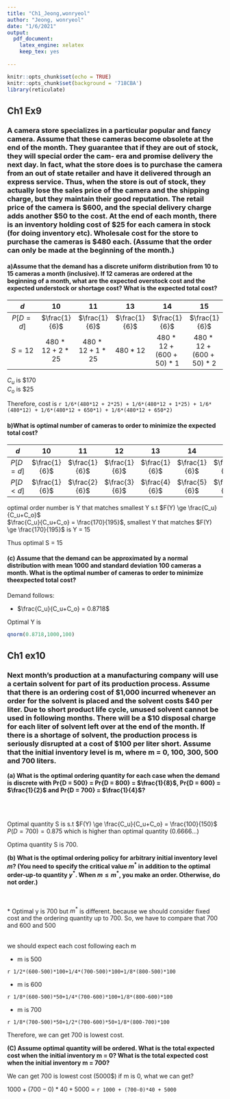 ```yaml
---
title: "Ch1_Jeong,wonryeol"
author: "Jeong, wonryeol"
date: "1/6/2021"
output:
  pdf_document:
    latex_engine: xelatex
    keep_tex: yes
  
---
```


```r
knitr::opts_chunk$set(echo = TRUE)
knitr::opts_chunk$set(background = '718CBA')
library(reticulate)

```



## Ch1 Ex9

### A camera store specializes in a particular popular and fancy camera. Assume that these cameras become obsolete at the end of the month. They guarantee that if they are out of stock, they will special order the cam- era and promise delivery the next day. In fact, what the store does is to purchase the camera from an out of state retailer and have it delivered through an express service. Thus, when the store is out of stock, they actually lose the sales price of the camera and the shipping charge, but they maintain their good reputation. The retail price of the camera is $600, and the special delivery charge adds another $50 to the cost. At the end of each month, there is an inventory holding cost of $25 for each camera in stock (for doing inventory etc). Wholesale cost for the store to purchase the cameras is $480 each. (Assume that the order can only be made at the beginning of the month.)

\vspace{30pt}

\begin{itemize}
\item  if out of stock is occured , cost : $ (600+50)*(D-S)  , S * 480$
\item  if $if S > D  , inventoryfee : 25*(S-D) , stock : 480 * D$
\end{itemize}


#### a)Assume that the demand has a discrete uniform distribution from 10 to 15 cameras a month (inclusive). If 12 cameras are ordered at the beginning of a month, what are the expected overstock cost and the expected understock or shortage cost? What is the expected total cost?

\vspace{10pt}


| $d$   | 10 | 11 | 13 | 14 | 15 |
|:-----:|:------:| :------:|:------:|:------: |:------:|
| $P[D=d]$ |$\frac{1}{6}$ | $\frac{1}{6}$ | $\frac{1}{6}$ | $\frac{1}{6}$ | $\frac{1}{6}$ |
| $S=12$ | $480*12+2*25$ | $480*12 + 1*25$ | $480*12$ | $480*12+(600+50)*1$ | $480*12 + (600+50)*2$  |


$C_{u}$ is $\$170$\
$C_{o}$ is $\$25$\



Therefore, cost is 
`r 1/6*(480*12 + 2*25) + 1/6*(480*12 + 1*25) + 1/6*(480*12) + 1/6*(480*12 + 650*1) + 1/6*(480*12 + 650*2)`

\newpage

#### b)What is optimal number of cameras to order to minimize the expected total cost?

\vspace{10pt}



| $d$   | 10 | 11 | 12 | 13 | 14 | 15 |
|:---:|:----:| :----:|:----:|:----: |:----:|:----:|
| $P[D=d]$ |$\frac{1}{6}$ | $\frac{1}{6}$ | $\frac{1}{6}$ | $\frac{1}{6}$ | $\frac{1}{6}$ | $\frac{1}{6}$ |
| $P[D<d]$ |$\frac{1}{6}$ | $\frac{2}{6}$ | $\frac{3}{6}$ | $\frac{4}{6}$ | $\frac{5}{6}$ | $\frac{6}{6}$ |




optimal order number is Y that matches smallest Y s.t $F(Y) \ge \frac{C_u}{C_u+C_o}$\
$\frac{C_u}{C_u+C_o} = \frac{170}{195}$, smallest Y that matches $F(Y) \ge \frac{170}{195}$ is Y = 15\

Thus optimal S = 15



#### (c) Assume that the demand can be approximated by a normal distribution with mean 1000 and standard deviation 100 cameras a month. What is the optimal number of cameras to order to minimize theexpected total cost?


Demand follows: \
\begin{enumerate}
\item mean = 1000
\item sd = 100
\end{enumerate}

+ $\frac{C_u}{C_u+C_o} = 0.8718$

Optimal Y is \ 


```r
qnorm(0.8718,1000,100)
```


\newpage

## Ch1 ex10

### Next month’s production at a manufacturing company will use a certain solvent for part of its production process. Assume that there is an ordering cost of $1,000 incurred whenever an order for the solvent is placed and the solvent costs $40 per liter. Due to short product life cycle, unused solvent cannot be used in following months. There will be a $10 disposal charge for each liter of solvent left over at the end of the month. If there is a shortage of solvent, the production process is seriously disrupted at a cost of $100 per liter short. Assume that the initial inventory level is m, where m = 0, 100, 300, 500 and 700 liters.

**(a) What is the optimal ordering quantity for each case when the demand is discrete with Pr{D = 500} = Pr{D = 800} = $\frac{1}{8}$, Pr{D = 600} = $\frac{1}{2}$ and Pr{D = 700} = $\frac{1}{4}$?**


\begin{table}[ht]
\begin{tabular}{lllll}
\cline{1-5}
          & 500  & 600  & 700  & 800 \\ \cline{1-5}
$P(D = d)$  & $\frac{1}{8}$ & $\frac{1}{2}$ & $\frac{1}{4}$ & $\frac{1}{8}$  \\
$P(D \leq d)$ & $\frac{1}{8}$ & $\frac{5}{8}$ & $\frac{7}{8}$ & 100%
\end{tabular}
\end{table}

\
\

\begin{enumerate}
\item $C_{u}$ is $100$
\item $C_{o}$ is $50$
\end{enumerate}


Optimal quantity S is s.t $F(Y) \ge \frac{C_u}{C_u+C_o} = \frac{100}{150}$\
$P(D = 700) = 0.875$ which is higher than optimal quantity (0.6666...)

Optima quantity S is 700.\

**(b) What is the optimal ordering policy for arbitrary initial inventory level $m$? (You need to specify the critical value $m^*$ in addition to the optimal order-up-to quantity $y^*$. When $m \le m^*$, you make an order. Otherwise, do not order.)**\


\
\
* Optimal y is 700 but $m^*$ is different. because we should consider fixed cost and the ordering quantity up to 700. So, we have to compare that 700 and 600 and 500 


\
we should expect each cost following each m

+ m is 500

`r 1/2*(600-500)*100+1/4*(700-500)*100+1/8*(800-500)*100`

+ m is 600

`r 1/8*(600-500)*50+1/4*(700-600)*100+1/8*(800-600)*100`

+ m is 700

`r 1/8*(700-500)*50+1/2*(700-600)*50+1/8*(800-700)*100`

Therefore, we can get 700 is lowest cost. 

**(C) Assume optimal quantity will be ordered. What is the total expected cost when the initial inventory m = 0? What is the total expected cost when the initial inventory m = 700?**


We can get 700 is lowest cost (5000$)
if m is 0, what we can get? 

$1000 + (700-0)*40 + 5000$ = `r 1000 + (700-0)*40 + 5000`



